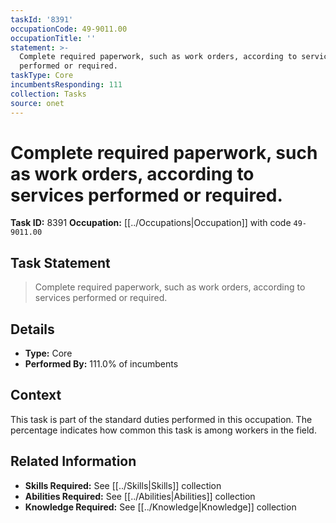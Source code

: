 ```yaml
---
taskId: '8391'
occupationCode: 49-9011.00
occupationTitle: ''
statement: >-
  Complete required paperwork, such as work orders, according to services
  performed or required.
taskType: Core
incumbentsResponding: 111
collection: Tasks
source: onet
---
```

# Complete required paperwork, such as work orders, according to services performed or required.

**Task ID:** 8391
**Occupation:** [[../Occupations|Occupation]] with code `49-9011.00`

## Task Statement

> Complete required paperwork, such as work orders, according to services performed or required.

## Details

- **Type:** Core
- **Performed By:** 111.0% of incumbents

## Context

This task is part of the standard duties performed in this occupation. The percentage indicates how common this task is among workers in the field.

## Related Information

- **Skills Required:** See [[../Skills|Skills]] collection
- **Abilities Required:** See [[../Abilities|Abilities]] collection
- **Knowledge Required:** See [[../Knowledge|Knowledge]] collection
